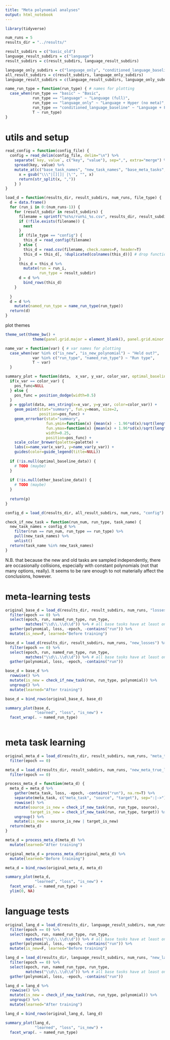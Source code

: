 ```yaml
---
title: "Meta polynomial analyses"
output: html_notebook
---
```


```r
library(tidyverse)
```

```r
num_runs = 5
results_dir = "../results/"

result_subdirs = c("basic_old")
language_result_subdirs = c("language")
result_subdirs = c(result_subdirs, language_result_subdirs)

language_only_subdirs = c("language_only", "conditioned_language_baseline") # missing other losses
all_result_subdirs = c(result_subdirs, language_only_subdirs)
language_result_subdirs = c(language_result_subdirs, language_only_subdirs)

name_run_type = function(run_type) { # names for plotting
  case_when(run_type == "basic" ~ "Basic",
            run_type == "language" ~ "Language (full)",
            run_type == "language_only" ~ "Language + Hyper (no meta)",
            run_type == "conditioned_language_baseline" ~ "Language + FF",
            T ~ run_type)
}
```

# utils and setup
```r
read_config = function(config_file) { 
  config = read_delim(config_file, delim="\n") %>%
    separate(`key, value`, c("key", "value"), sep=",", extra="merge") %>%
    spread(key, value) %>%
    mutate_at(c("base_task_names", "new_task_names", "base_meta_tasks", "base_meta_binary_funcs", "base_meta_mappings", "new_meta_mappings"), function(x) {
      x = gsub("\\\"|[][]| |\'", "", x)
      return(str_split(x, ","))
    } )
}
```

```r
load_d = function(results_dir, result_subdirs, num_runs, file_type) {
  d = data.frame()
  for (run_i in 0:(num_runs-1)) {
    for (result_subdir in result_subdirs) {
      filename = sprintf("%s%s/run%i_%s.csv", results_dir, result_subdir, run_i, file_type)
      if (!file.exists(filename)) {
        next
      }
      if (file_type == "config") {
        this_d = read_config(filename)
      } else {
        this_d = read.csv(filename, check.names=F, header=T) 
        this_d = this_d[, !duplicated(colnames(this_d))] # drop functions which are equivalent within rounding 
      }
      this_d = this_d %>%
        mutate(run = run_i,
               run_type = result_subdir)
      d = d %>%
        bind_rows(this_d)
    }
    
  }
  d = d %>%
    mutate(named_run_type = name_run_type(run_type))
  return(d)
}
```

plot themes
```r
theme_set(theme_bw() + 
            theme(panel.grid.major = element_blank(), panel.grid.minor = element_blank()))
```

```r
name_var = function(var) { # var names for plotting
  case_when(var %in% c("is_new", "is_new_polynomial") ~ "Held out?",
            var %in% c("run_type", "named_run_type") ~ "Run type",
            T ~ var)
  }

summary_plot = function(data,  x_var, y_var, color_var, optimal_baseline_data=NULL, other_baseline_data=NULL, palette="Set2") {
  if(x_var == color_var) {
    pos_func=NULL
  } else {
    pos_func = position_dodge(width=0.5)
  }
  p = ggplot(data, aes_string(x=x_var, y=y_var, color=color_var)) +
    geom_point(stat="summary", fun.y=mean, size=2,
               position=pos_func) +
    geom_errorbar(stat="summary", 
                  fun.ymin=function(x) {mean(x) - 1.96*sd(x)/sqrt(length(x))},
                  fun.ymax=function(x) {mean(x) + 1.96*sd(x)/sqrt(length(x))},
                  width=0.25,
                  position=pos_func) +
    scale_color_brewer(palette=palette) +
    labs(x=name_var(x_var), y=name_var(y_var)) +
    guides(color=guide_legend(title=NULL))
    
  if (!is.null(optimal_baseline_data)) {
    # TODO (maybe)
  }
  
  if (!is.null(other_baseline_data)) {
    # TODO (maybe)
  }
  
  return(p)
}
```

```r
config_d = load_d(results_dir, all_result_subdirs, num_runs, "config")
```

```r
check_if_new_task = function(run_num, run_type, task_name) {
  new_task_names = config_d %>%
    filter(run == run_num, run_type == run_type) %>%
    pull(new_task_names) %>%
    unlist()
  return(task_name %in% new_task_names)
}
```

N.B. that because the new and old tasks are sampled independently, there are occasionally collisions, especially with constant polynomials (not that many options, really). It seems to be rare enough to not materially affect the conclusions, however.

# meta-learning tests

```r
original_base_d = load_d(results_dir, result_subdirs, num_runs, "losses") %>% 
  filter(epoch == 0) %>%
  select(epoch, run, named_run_type, run_type,
         matches("\\d\\.\\d\\d")) %>% # all base tasks have at least one coefficient
  gather(polynomial, loss, -epoch, -contains("run")) %>%
  mutate(is_new=F, learned="Before training")
```

```r
base_d = load_d(results_dir, result_subdirs, num_runs, "new_losses") %>% 
  filter(epoch == 0) %>%
  select(epoch, run, named_run_type, run_type,
         matches("\\d\\.\\d\\d")) %>% # all base tasks have at least one coefficient
  gather(polynomial, loss, -epoch, -contains("run"))
```

```r
base_d = base_d %>%
  rowwise() %>%
  mutate(is_new = check_if_new_task(run, run_type, polynomial)) %>%
  ungroup() %>%
  mutate(learned="After training")
```

```r
base_d = bind_rows(original_base_d, base_d)
```

```r
summary_plot(base_d,
             "learned", "loss", "is_new") +
  facet_wrap(. ~ named_run_type) 
  
```


# meta task learning

```r
original_meta_d = load_d(results_dir, result_subdirs, num_runs, "meta_true_losses") %>% 
  filter(epoch == 0) 
```

```r
meta_d = load_d(results_dir, result_subdirs, num_runs, "new_meta_true_losses") %>% 
  filter(epoch == 0) 
```

```r
process_meta_d = function(meta_d) {
  meta_d = meta_d %>%
    gather(meta_task, loss, -epoch, -contains("run"), na.rm=T) %>% 
    separate(meta_task, c("meta_task", "source", "target"), sep=":|->") %>%
    rowwise() %>%
    mutate(source_is_new = check_if_new_task(run, run_type, source),
           target_is_new = check_if_new_task(run, run_type, target)) %>%
    ungroup() %>%
    mutate(is_new = source_is_new | target_is_new)
  return(meta_d)
}
```

```r
meta_d = process_meta_d(meta_d) %>%
  mutate(learned="After training")
```

```r
original_meta_d = process_meta_d(original_meta_d) %>%
  mutate(learned="Before training")
```

```r
meta_d = bind_rows(original_meta_d, meta_d)
```

```r
summary_plot(meta_d,
             "learned", "loss", "is_new") +
  facet_wrap(. ~ named_run_type) +
  ylim(0, NA)
```


# language tests

```r
original_lang_d = load_d(results_dir, language_result_subdirs, num_runs, "language_losses") %>% 
  filter(epoch == 0) %>%
  select(epoch, run, named_run_type, run_type,
         matches("\\d\\.\\d\\d")) %>% # all base tasks have at least one coefficient
  gather(polynomial, loss, -epoch, -contains("run")) %>%
  mutate(is_new=F, learned="Before training")
```

```r
lang_d = load_d(results_dir, language_result_subdirs, num_runs, "new_language_losses") %>% 
  filter(epoch == 0) %>%
  select(epoch, run, named_run_type, run_type,
         matches("\\d\\.\\d\\d")) %>% # all base tasks have at least one coefficient
  gather(polynomial, loss, -epoch, -contains("run"))
```

```r
lang_d = lang_d %>%
  rowwise() %>%
  mutate(is_new = check_if_new_task(run, run_type, polynomial)) %>%
  ungroup() %>%
  mutate(learned="After training")
```

```r
lang_d = bind_rows(original_lang_d, lang_d)
```

```r
summary_plot(lang_d,
             "learned", "loss", "is_new") +
  facet_wrap(. ~ named_run_type) 
  
```